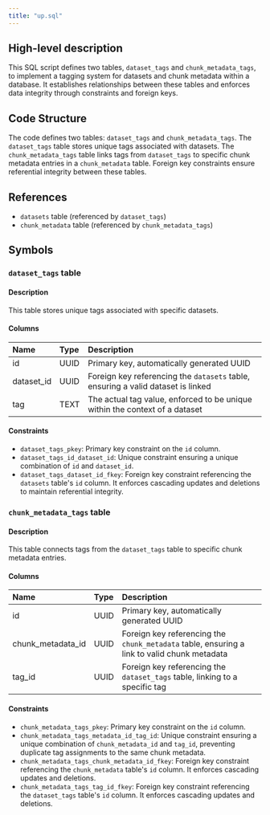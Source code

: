```yaml
---
title: "up.sql"
---
```


## High-level description
This SQL script defines two tables, `dataset_tags` and `chunk_metadata_tags`, to implement a tagging system for datasets and chunk metadata within a database. It establishes relationships between these tables and enforces data integrity through constraints and foreign keys.

## Code Structure
The code defines two tables: `dataset_tags` and `chunk_metadata_tags`. The `dataset_tags` table stores unique tags associated with datasets. The `chunk_metadata_tags` table links tags from `dataset_tags` to specific chunk metadata entries in a `chunk_metadata` table. Foreign key constraints ensure referential integrity between these tables.

## References
- `datasets` table (referenced by `dataset_tags`)
- `chunk_metadata` table (referenced by `chunk_metadata_tags`)

## Symbols
### `dataset_tags` table
#### Description
This table stores unique tags associated with specific datasets.

#### Columns
| Name | Type | Description |
|:-----|:-----|:------------|
| id | UUID | Primary key, automatically generated UUID |
| dataset_id | UUID | Foreign key referencing the `datasets` table, ensuring a valid dataset is linked |
| tag | TEXT | The actual tag value, enforced to be unique within the context of a dataset |

#### Constraints
- `dataset_tags_pkey`: Primary key constraint on the `id` column.
- `dataset_tags_id_dataset_id`: Unique constraint ensuring a unique combination of `id` and `dataset_id`.
- `dataset_tags_dataset_id_fkey`: Foreign key constraint referencing the `datasets` table's `id` column. It enforces cascading updates and deletions to maintain referential integrity.

### `chunk_metadata_tags` table
#### Description
This table connects tags from the `dataset_tags` table to specific chunk metadata entries.

#### Columns
| Name | Type | Description |
|:-----|:-----|:------------|
| id | UUID | Primary key, automatically generated UUID |
| chunk_metadata_id | UUID | Foreign key referencing the `chunk_metadata` table, ensuring a link to valid chunk metadata |
| tag_id | UUID | Foreign key referencing the `dataset_tags` table, linking to a specific tag |

#### Constraints
- `chunk_metadata_tags_pkey`: Primary key constraint on the `id` column.
- `chunk_metadata_tags_metadata_id_tag_id`: Unique constraint ensuring a unique combination of `chunk_metadata_id` and `tag_id`, preventing duplicate tag assignments to the same chunk metadata.
- `chunk_metadata_tags_chunk_metadata_id_fkey`: Foreign key constraint referencing the `chunk_metadata` table's `id` column. It enforces cascading updates and deletions.
- `chunk_metadata_tags_tag_id_fkey`: Foreign key constraint referencing the `dataset_tags` table's `id` column. It enforces cascading updates and deletions.
